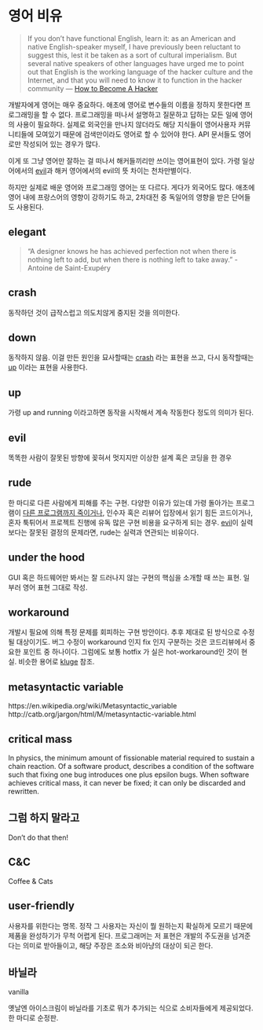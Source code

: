 # 영어 비유 {#english-tropes}

> If you don't have functional English, learn it: as an American and native English-speaker myself, I have previously been reluctant to suggest this, lest it be taken as a sort of cultural imperialism. But several native speakers of other languages have urged me to point out that English is the working language of the hacker culture and the Internet, and that you will need to know it to function in the hacker community --- [How to Become A Hacker](http://www.catb.org/esr/faqs/hacker-howto.html#skills4)

개발자에게 영어는 매우 중요하다. 애초에 영어로 변수들의 이름을 정하지 못한다면 프로그래밍을 할 수 없다. 프로그래밍을 떠나서 설명하고 질문하고 답하는 모든 일에 영어의 사용이 필요하다. 실제로 외국인을 만나지 않더라도 해당 지식들이 영어사용자 커뮤니티들에 모여있기 때문에 검색만이라도 영어로 할 수 있어야 한다. API 문서들도 영어로만 작성되어 있는 경우가 많다.

이게 또 그냥 영어만 잘하는 걸 떠나서 해커들끼리만 쓰이는 영어표현이 있다. 가령 일상어에서의 [evil](#evil)과 해커 영어에서의 evil의 뜻 차이는 천차만별이다.

하지만 실제로 배운 영어와 프로그래밍 영어는 또 다르다.
게다가 외국어도 많다. 애초에 영어 내에 프랑스어의 영향이 강하기도 하고, 2차대전 중 독일어의 영향을 받은 단어들도 사용된다.

## elegant
> “A designer knows he has achieved perfection not when there is nothing left to add, but when there is nothing left to take away.” -Antoine de Saint-Exupéry

## crash {#crash}
동작하던 것이 급작스럽고 의도치않게 중지된 것을 의미한다.

## down {#down}
동작하지 않음.  이걸 만든 원인을 묘사할때는 [crash](#crash) 라는 표현을 쓰고,  다시 동작할때는 [up](#up) 이라는 표현을 사용한다.

## up {#up}
가령 up and running 이라고하면 동작을 시작해서 계속 작동한다 정도의 의미가 된다.

## evil {#evil}
똑똑한 사람이 잘못된 방향에 꽂혀서 멋지지만 이상한 설계 혹은 코딩을 한 경우

## rude {#rude}
한 마디로 다른 사람에게 피해를 주는 구현. 다양한 이유가 있는데 가령 돌아가는 프로그램이 [다른 프로그램까지 죽이거나](#BSOD), 인수자 혹은 리뷰어 입장에서 읽기 힘든 코드이거나, 혼자 툭튀어서 프로젝트 진행에 유독 많은 구현 비용을 요구하게 되는 경우. [evil](#evil)이 실력보다는 잘못된 결정의 문제라면, rude는 실력과 연관되는 비유이다.

## under the hood {#under-the-hood}
GUI 혹은 하드웨어만 봐서는 잘 드러나지 않는 구현의 핵심을 소개할 때 쓰는 표현.
일부러 영어 표현 그대로 작성.


## workaround {#workaround}
개발시 필요에 의해 특정 문제를 회피하는 구현 방안이다. 추후 제대로 된 방식으로 수정될 대상이기도. 버그 수정이 workaround 인지 fix 인지 구분하는 것은 코드리뷰에서 중요한 포인트 중 하나이다. 그럼에도 보통 hotfix 가 실은 hot-workaround인 것이 현실. 비슷한 용어로 [kluge](#kluge) 참조.

## metasyntactic variable {#metasyntactic-variable}
https://en.wikipedia.org/wiki/Metasyntactic_variable
http://catb.org/jargon/html/M/metasyntactic-variable.html

## critical mass {#critical-mass}
In physics, the minimum amount of fissionable material required to sustain a chain reaction. Of a software product, describes a condition of the software such that fixing one bug introduces one plus epsilon bugs. When software achieves critical mass, it can never be fixed; it can only be discarded and rewritten.


## 그럼 하지 말라고 {#Don-t-do-that-then}
Don't do that then!


## C&C {#C-ampersand-C}
Coffee & Cats

## user-friendly {#user-friendly}
사용자를 위한다는 명목. 정작 그 사용자는 자신이 뭘 원하는지 확실하게 모르기 때문에 제품을 완성하기가 무척 어렵게 된다. 프로그래머는 저 표현은 개발의 주도권을 넘겨준다는 의미로 받아들이고, 해당 주장은 조소와 비아냥의 대상이 되곤 한다.

## 바닐라 {#vanila}
vanilla

옛날엔 아이스크림이 바닐라를 기초로 뭐가 추가되는 식으로 소비자들에게 제공되었다. 한 마디로 순정판.